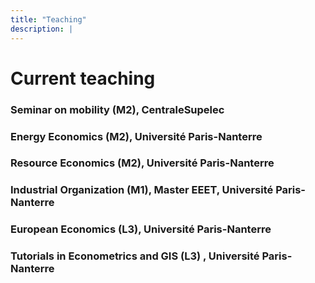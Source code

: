 ```yaml
---
title: "Teaching"
description: |
---
```


# Current teaching

### Seminar on mobility (M2), CentraleSupelec
### Energy Economics (M2), Université Paris-Nanterre
### Resource Economics (M2), Université Paris-Nanterre
### Industrial Organization (M1), Master EEET, Université Paris-Nanterre
### European Economics (L3), Université Paris-Nanterre
### Tutorials in Econometrics and GIS (L3) , Université Paris-Nanterre


 
  